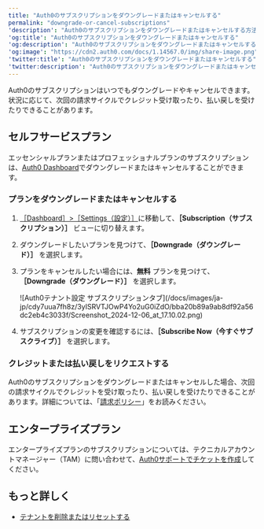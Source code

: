 ---
title: "Auth0のサブスクリプションをダウングレードまたはキャンセルする"
permalink: "downgrade-or-cancel-subscriptions"
'description': "Auth0のサブスクリプションをダウングレードまたはキャンセルする方法について説明します。"
'og:title': "Auth0のサブスクリプションをダウングレードまたはキャンセルする"
'og:description': "Auth0のサブスクリプションをダウングレードまたはキャンセルする方法について説明します。"
'og:image': "https://cdn2.auth0.com/docs/1.14567.0/img/share-image.png"
'twitter:title': "Auth0のサブスクリプションをダウングレードまたはキャンセルする"
'twitter:description': "Auth0のサブスクリプションをダウングレードまたはキャンセルする方法について説明します。"
---

Auth0のサブスクリプションはいつでもダウングレードやキャンセルできます。状況に応じて、次回の請求サイクルでクレジット受け取ったり、払い戻しを受けたりできることがあります。

## セルフサービスプラン

エッセンシャルプランまたはプロフェッショナルプランのサブスクリプションは、[Auth0 Dashboard](https://manage.auth0.com/#)でダウングレードまたはキャンセルすることができます。

### プランをダウングレードまたはキャンセルする

1. [［Dashboard］>［Settings（設定）］](https://manage.auth0.com/#/tenant)に移動して、**［Subscription（サブスクリプション）］** ビューに切り替えます。
2. ダウングレードしたいプランを見つけて、**［Downgrade（ダウングレード）］** を選択します。
3. プランをキャンセルしたい場合には、**無料** プランを見つけて、**［Downgrade（ダウングレード）］** を選択します。

   <Frame>![Auth0テナント設定 サブスクリプションタブ](/docs/images/ja-jp/cdy7uua7fh8z/3yISRVTJOwP4Yo2uG0iZdO/bba20b89a9ab8df92a56dc2eb4c3033f/Screenshot_2024-12-06_at_17.10.02.png)</Frame>

4. サブスクリプションの変更を確認するには、**［Subscribe Now（今すぐサブスクライブ）］** を選択します。

### クレジットまたは払い戻しをリクエストする

Auth0のサブスクリプションをダウングレードまたはキャンセルした場合、次回の請求サイクルでクレジットを受け取ったり、払い戻しを受けたりできることがあります。詳細については、「[請求ポリシー](/docs/ja-jp/troubleshoot/customer-support/operational-policies/billing-policy)」をお読みください。

## エンタープライズプラン

エンタープライズプランのサブスクリプションについては、テクニカルアカウントマネージャー（TAM）に問い合わせて、[Auth0サポートでチケットを作成](/docs/ja-jp/troubleshoot/customer-support/open-and-manage-support-tickets)してください。

## もっと詳しく

* [テナントを削除またはリセットする](/docs/ja-jp/troubleshoot/customer-support/manage-subscriptions/delete-or-reset-tenant)